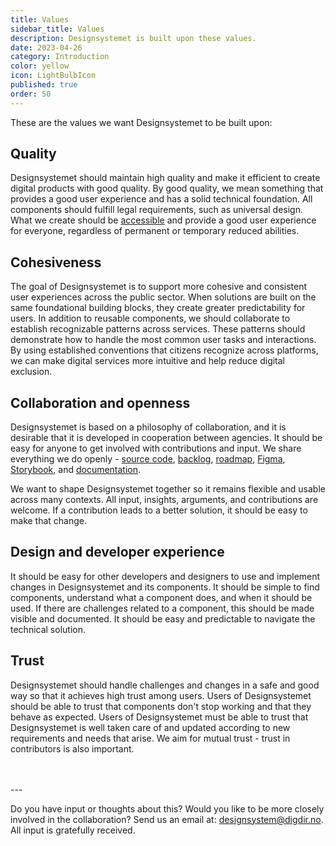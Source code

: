 ```yaml
---
title: Values
sidebar_title: Values
description: Designsystemet is built upon these values.
date: 2023-04-26
category: Introduction
color: yellow
icon: LightBulbIcon
published: true
order: 50
---
```


These are the values we want Designsystemet to be built upon:

## Quality

Designsystemet should maintain high quality and make it efficient to create digital products with good quality. By good quality, we mean something that provides a good user experience and has a solid technical foundation. All components should fulfill legal requirements, such as universal design. What we create should be [accessible](/en/fundamentals/introduction/accessibility) and provide a good user experience for everyone, regardless of permanent or temporary reduced abilities.

## Cohesiveness

The goal of Designsystemet is to support more cohesive and consistent user experiences across the public sector. When solutions are built on the same foundational building blocks, they create greater predictability for users. In addition to reusable components, we should collaborate to establish recognizable patterns across services. These patterns should demonstrate how to handle the most common user tasks and interactions. By using established conventions that citizens recognize across platforms, we can make digital services more intuitive and help reduce digital exclusion.

## Collaboration and openness

Designsystemet is based on a philosophy of collaboration, and it is desirable that it is developed in cooperation between agencies. It should be easy for anyone to get involved with contributions and input. We share everything we do openly - [source code](https://github.com/digdir/designsystemet), [backlog](https://github.com/orgs/digdir/projects/3/views/1), [roadmap](https://github.com/orgs/digdir/projects/3/views/1?pane=issue&itemId=19744450), [Figma](https://www.figma.com/@designsystemet), [Storybook](https://storybook.designsystemet.no), and [documentation](https://www.designsystemet.no/en).

We want to shape Designsystemet together so it remains flexible and usable across many contexts. All input, insights, arguments, and contributions are welcome. If a contribution leads to a better solution, it should be easy to make that change.

## Design and developer experience

It should be easy for other developers and designers to use and implement changes in Designsystemet and its components. It should be simple to find components, understand what a component does, and when it should be used. If there are challenges related to a component, this should be made visible and documented. It should be easy and predictable to navigate the technical solution.

## Trust

Designsystemet should handle challenges and changes in a safe and good way so that it achieves high trust among users. Users of Designsystemet should be able to trust that components don't stop working and that they behave as expected. Users of Designsystemet must be able to trust that Designsystemet is well taken care of and updated according to new requirements and needs that arise. We aim for mutual trust - trust in contributors is also important.

<br />
<br />
---

Do you have input or thoughts about this? Would you like to be more closely involved in the collaboration? Send us an email at: [designsystem@digdir.no](mailto:designsystem@digdir.no). All input is gratefully received.
